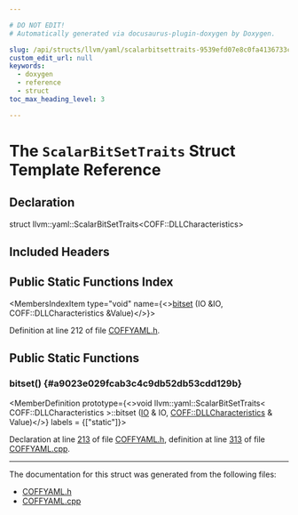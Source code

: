 ```yaml
---

# DO NOT EDIT!
# Automatically generated via docusaurus-plugin-doxygen by Doxygen.

slug: /api/structs/llvm/yaml/scalarbitsettraits-9539efd07e8c0fa4136733c5b5a34508
custom_edit_url: null
keywords:
  - doxygen
  - reference
  - struct
toc_max_heading_level: 3

---
```





# The `ScalarBitSetTraits` Struct Template Reference

<DoxygenPage pluginConfig={pluginConfig}>



## Declaration

<CodeBlock>struct llvm::yaml::ScalarBitSetTraits&lt;COFF::DLLCharacteristics&gt;</CodeBlock>

## Included Headers

<IncludesList>
<IncludesListItem
  filePath="llvm/ObjectYAML/COFFYAML.h"
  permalink="/docs/api/files/include/include/llvm/include/llvm/objectyaml/coffyaml-h"
  isLocal="true" />
</IncludesList>

## Public Static Functions Index

<MembersIndex>

<MembersIndexItem
  type="void"
  name={<><a href="#a9023e029fcab3c4c9db52db53cdd129b">bitset</a> (IO &amp;IO, COFF::DLLCharacteristics &amp;Value)</>}>
</MembersIndexItem>

</MembersIndex>


Definition at line 212 of file <a href="/docs/api/files/include/include/llvm/include/llvm/objectyaml/coffyaml-h">COFFYAML.h</a>.

<SectionDefinition>

## Public Static Functions

### bitset() {#a9023e029fcab3c4c9db52db53cdd129b}

<MemberDefinition
  prototype={<>void llvm::yaml::ScalarBitSetTraits&lt; COFF::DLLCharacteristics &gt;::bitset (<a href="/docs/api/classes/llvm/yaml/io">IO</a> &amp; IO, <a href="/docs/api/namespaces/llvm/coff/#a18c80b73b4bab8770bc5b96cda588705">COFF::DLLCharacteristics</a> &amp; Value)</>}
  labels = {["static"]}>

Declaration at line <a href="/docs/api/files/include/include/llvm/include/llvm/objectyaml/coffyaml-h/#l00213">213</a> of file <a href="/docs/api/files/include/include/llvm/include/llvm/objectyaml/coffyaml-h">COFFYAML.h</a>, definition at line <a href="/docs/api/files/lib/lib/objectyaml/coffyaml-cpp/#l00313">313</a> of file <a href="/docs/api/files/lib/lib/objectyaml/coffyaml-cpp">COFFYAML.cpp</a>.
</MemberDefinition>

</SectionDefinition>

<hr/>

The documentation for this struct was generated from the following files:

<ul>
<li><a href="/docs/api/files/include/include/llvm/include/llvm/objectyaml/coffyaml-h">COFFYAML.h</a></li>
<li><a href="/docs/api/files/lib/lib/objectyaml/coffyaml-cpp">COFFYAML.cpp</a></li>
</ul>

</DoxygenPage>
